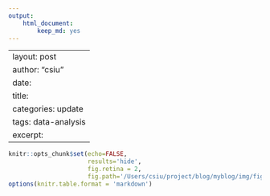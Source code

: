 ```yaml
---
output:
    html_document:
        keep_md: yes
---
```

---
layout: post
author: "csiu"
date:
title:
categories: update
tags: data-analysis
excerpt:
---
```r
knitr::opts_chunk$set(echo=FALSE,
                      results='hide',
                      fig.retina = 2,
                      fig.path='/Users/csiu/project/blog/myblog/img/figure/')
options(knitr.table.format = 'markdown')
```
